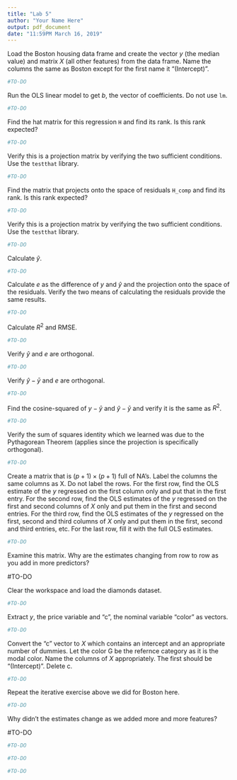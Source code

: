 ```yaml
---
title: "Lab 5"
author: "Your Name Here"
output: pdf_document
date: "11:59PM March 16, 2019"
---
```


Load the Boston housing data frame and create the vector $y$ (the median value) and matrix $X$ (all other features) from the data frame. Name the columns the same as Boston except for the first name it "(Intercept)".

```r
#TO-DO
```

Run the OLS linear model to get $b$, the vector of coefficients. Do not use `lm`.

```r
#TO-DO
```

Find the hat matrix for this regression `H` and find its rank. Is this rank expected?

```r
#TO-DO
```

Verify this is a projection matrix by verifying the two sufficient conditions. Use the `testthat` library.

```r
#TO-DO
```

Find the matrix that projects onto the space of residuals `H_comp` and find its rank. Is this rank expected?

```r
#TO-DO
```

Verify this is a projection matrix by verifying the two sufficient conditions. Use the `testthat` library.

```r
#TO-DO
```

Calculate $\hat{y}$.

```r
#TO-DO
```

Calculate $e$ as the difference of $y$ and $\hat{y}$ and the projection onto the space of the residuals. Verify the two means of calculating the residuals provide the same results.

```r
#TO-DO
```

Calculate $R^2$ and RMSE.

```r
#TO-DO
```

Verify $\hat{y}$ and $e$ are orthogonal.

```r
#TO-DO
```

Verify $\hat{y} - \bar{y}$ and $e$ are orthogonal.

```r
#TO-DO
```

Find the cosine-squared of $y - \bar{y}$ and $\hat{y} - \bar{y}$ and verify it is the same as $R^2$.

```r
#TO-DO
```

Verify the sum of squares identity which we learned was due to the Pythagorean Theorem (applies since the projection is specifically orthogonal).

```r
#TO-DO
```

Create a matrix that is $(p + 1) \times (p + 1)$ full of NA's. Label the columns the same columns as X. Do not label the rows. For the first row, find the OLS estimate of the $y$ regressed on the first column only and put that in the first entry. For the second row, find the OLS estimates of the $y$ regressed on the first and second columns of $X$ only and put them in the first and second entries. For the third row, find the OLS estimates of the $y$ regressed on the first, second and third columns of $X$ only and put them in the first, second and third entries, etc. For the last row, fill it with the full OLS estimates.

```r
#TO-DO
```

Examine this matrix. Why are the estimates changing from row to row as you add in more predictors?

#TO-DO

Clear the workspace and load the diamonds dataset.

```r
#TO-DO
```

Extract $y$, the price variable and "c", the nominal variable "color" as vectors.

```r
#TO-DO
```

Convert the "c" vector to $X$ which contains an intercept and an appropriate number of dummies. Let the color G be the refernce category as it is the modal color. Name the columns of $X$ appropriately. The first should be "(Intercept)". Delete c.

```r
#TO-DO
```

Repeat the iterative exercise above we did for Boston here.

```r
#TO-DO
```

Why didn't the estimates change as we added more and more features?

#TO-DO


```r
#TO-DO
```



```r
#TO-DO
```



```r
#TO-DO
```



